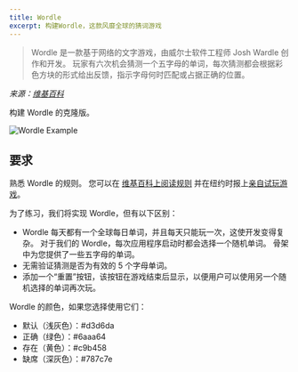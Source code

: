 ```yaml
---
title: Wordle
excerpt: 构建Wordle，这款风靡全球的猜词游戏
---
```


> Wordle 是一款基于网络的文字游戏，由威尔士软件工程师 Josh Wardle 创作和开发。 玩家有六次机会猜测一个五字母的单词，每次猜测都会根据彩色方块的形式给出反馈，指示字母何时匹配或占据正确的位置。

*来源：[维基百科](https://en.wikipedia.org/wiki/Wordle)*

构建 Wordle 的克隆版。

![Wordle Example](/img/questions/wordle/wordle-example.png)

## 要求

熟悉 Wordle 的规则。 您可以在 [维基百科上阅读规则](https://en.wikipedia.org/wiki/Wordle) 并在纽约时报上[亲自试玩游戏](https://www.nytimes.com/games/wordle/index.html)。

为了练习，我们将实现 Wordle，但有以下区别：

* Wordle 每天都有一个全球每日单词，并且每天只能玩一次，这使开发变得复杂。 对于我们的 Wordle，每次应用程序启动时都会选择一个随机单词。 骨架中为您提供了一些五字母的单词。
* 无需验证猜测是否为有效的 5 个字母单词。
* 添加一个“重置”按钮，该按钮在游戏结束后显示，以便用户可以使用另一个随机选择的单词再次玩。

Wordle 的颜色，如果您选择使用它们：

* 默认（浅灰色）：#d3d6da
* 正确（绿色）：#6aaa64
* 存在（黄色）：#c9b458
* 缺席（深灰色）：#787c7e
